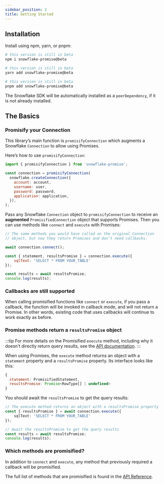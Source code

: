 ```yaml
---
sidebar_position: 2
title: Getting Started
---
```



## Installation

Install using npm, yarn, or pnpm:

<Tabs>
    <TabItem value="npm" label="npm">


```bash
# this version is still in beta
npm i snowflake-promise@beta
```

</TabItem>
    <TabItem value="yarn" label="yarn">


```bash
# this version is still in beta
yarn add snowflake-promise@beta
```

</TabItem>
    <TabItem value="pnpm" label="pnpm">


```bash
# this version is still in beta
pnpm add snowflake-promise@beta
```

</TabItem>
</Tabs>

The Snowflake SDK will be automatically installed as a `peerDependency`, if it is not already installed.

## The Basics

### Promisify your Connection

This library’s main function is `promisifyConnection` which augments a Snowflake `Connection` to allow using Promises.

Here’s how to use `promisifyConnection`:

```javascript
import { promisifyConnection } from 'snowflake-promise';

const connection = promisifyConnection(
  snowflake.createConnection({
    account: account,
    username: user,
    password: password,
    application: application,
  }),
);
```

Pass any Snowflake `Connection` object to `promisifyConnection` to receive an **augmented** `PromisifiedConnection` object that supports Promises. Then you can use methods like `connect` and `execute` with Promises:

```javascript
// The same methods you would have called on the original Connection
// object, but now they return Promises and don’t need callbacks.

await connection.connect();

const { statement, resultsPromise } = connection.execute({
    sqlText: 'SELECT * FROM YOUR_TABLE'
});

const results = await resultsPromise;
console.log(results);
```

### Callbacks are still supported

When calling promisified functions like `connect` or `execute`, if you pass a callback, the function will be invoked in callback mode, and will not return a Promise. In other words, existing code that uses callbacks will continue to work exactly as before.

### Promise methods return a `resultsPromise` object

:::tip
For more details on the Promisified `execute` method, including why it doesn't directly return query results, see the [API documentation](../api-reference/#execute).
:::

When using Promises, the `execute` method returns an object with a `statement` property and a `resultsPromise` property. Its interface looks like this:

```javascript
{
  statement: PromisifiedStatement,
  resultsPromise: Promise<RowType[] | undefined>
}
```

You should await the `resultsPromise` to get the query results:

```typescript
// The execute method returns an object with a resultsPromise property
const { resultsPromise } = await connection.execute({
    sqlText: 'SELECT * FROM YOUR_TABLE'
});

// Await the resultsPromise to get the query results
const results = await resultsPromise;
console.log(results);
```

### Which methods are promisified?

In addition to `connect` and `execute`, any method that previously required a callback will be promisified.

The full list of methods that are promisified is found in the [API Reference](../api-reference/).
